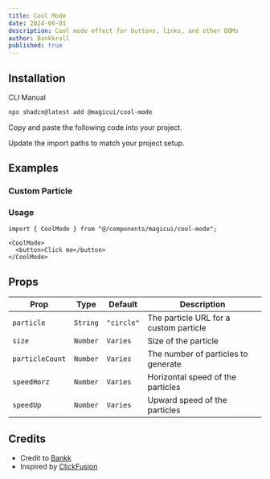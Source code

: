 ```yaml
---
title: Cool Mode
date: 2024-06-01
description: Cool mode effect for buttons, links, and other DOMs
author: Bankkroll
published: true
---
```


<ComponentPreview name="cool-mode-demo" />

## Installation

<Tabs defaultValue="cli">

<TabsList>
  <TabsTrigger value="cli">CLI</TabsTrigger>
  <TabsTrigger value="manual">Manual</TabsTrigger>
</TabsList>
<TabsContent value="cli">

```bash
npx shadcn@latest add @magicui/cool-mode
```

</TabsContent>

<TabsContent value="manual">

<Steps>

<Step>Copy and paste the following code into your project.</Step>

<ComponentSource name="cool-mode" />

<Step>Update the import paths to match your project setup.</Step>

</Steps>

</TabsContent>

</Tabs>

## Examples

### Custom Particle

<ComponentPreview name="cool-mode-custom" />

### Usage

```tsx
import { CoolMode } from "@/components/magicui/cool-mode";
```

```tsx
<CoolMode>
  <button>Click me</button>
</CoolMode>
```

## Props

| Prop            | Type     | Default    | Description                            |
| --------------- | -------- | ---------- | -------------------------------------- |
| `particle`      | `String` | `"circle"` | The particle URL for a custom particle |
| `size`          | `Number` | `Varies`   | Size of the particle                   |
| `particleCount` | `Number` | `Varies`   | The number of particles to generate    |
| `speedHorz`     | `Number` | `Varies`   | Horizontal speed of the particles      |
| `speedUp`       | `Number` | `Varies`   | Upward speed of the particles          |

## Credits

- Credit to [Bankk](https://www.x.com/bankkroll_eth)
- Inspired by [ClickFusion](https://github.com/BankkRoll/ClickFusion)
